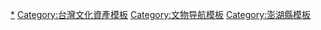 {{Navbox 
| name = 澎湖縣文化資產
| title = [[澎湖縣文化資產|{{fontcolor|white|澎湖縣文化資產}}]]
| state = collapsed
| titlestyle = background:#5686BF; color:white;
| bodystyle = text-align:left;
| bodyclass = hlist

| group1 = [[國定古蹟]]
| list1 =
* [[澎湖天后宮]]
* [[西嶼西臺]]
* [[西嶼東臺]]
* [[媽宮古城]]
** [[順承門]]
** [[大西門 (澎湖縣)|大西門]]與其城垣
* [[西嶼燈塔]]
* [[馬公金龜頭砲臺]]
* [[湖西拱北砲臺]]
* [[馬公風櫃尾荷蘭城堡]]

| group2 = [[縣定古蹟]]
| list2 = [[蔡廷蘭進士第]]、[[澎湖二崁陳宅]]、[[文澳城隍廟]]、[[臺廈郊會館]]、[[施公祠]]、[[萬軍井]]、[[馬公觀音亭]]、[[媽宮城隍廟]]、[[四眼井]]、[[第一賓館]]、[[乾益堂中藥行]]、[[高雄關稅局馬公支關]]、[[西嶼內垵塔公塔婆]]、[[鎖港南北石塔]]、[[馬公大山堡壘砲台]]、[[林投日軍上陸紀念碑]]、[[龍門裡正角日軍上陸紀念碑]]、[[西嶼東鼻頭震洋艇格納庫]]、[[西嶼彈藥本庫]]、[[漁翁島稅關監視署]]

| group3 = [[臺灣歷史建築|歷史建築]]
| list3 = [[澎湖郵便局]]、[[澎湖廳廳長官舍]]、[[馬公市第三水源地一千噸配水塔]]、[[台灣總督府專賣局澎湖出張所]]、[[澎湖廳憲兵隊]]、[[文石書院|馬公文石書院魁星樓]]、[[西瀛勝境牌樓]]、[[馬公東甲北極殿]]、[[澎湖廳舍#碉堡|澎湖縣政府前碉堡]]、[[台灣總督府專賣局澎湖出張所#防空壕|澎湖公賣局北側防空壕]]、[[文石書院|文石書院內石碑（六面）]]、[[馬公市合昌建材行]]、[[成功水庫水壩]]、[[澎湖跨海大橋]]、[[外垵餌砲]]、[[目斗嶼燈塔]]、[[湖西朝日貝釦工廠]]、[[澎湖廳舍]]、[[鎖港許祖取古宅]]、[[西嶼鄉黃氏宗祠]]、[[鎮海長源古宅]]、[[大城北林登豫古宅]]、[[龍門呂能古宅]]、[[馬公水上警察官吏派出所]]、[[湖西菓葉灰窯]]、[[馬公篤行十村]]、[[隘門新村]]、[[通梁林家古宅]]、[[雞母塢古宅]]、[[澎湖二村眷村廣場]]、[[嵵裡古宅]]、[[東衛呂丁思古宅]]、[[湖西辛家古宅]]、[[南寮許返古宅]]、[[後窟潭呂石碣古厝]]、[[白沙小赤村呂石硓古宅]]、[[吉貝林江西古宅]]、[[尖山顯濟殿]]、[[澎湖醫院舊門廳暨防空洞]]、[[澎防部建築群]]、[[井垵凸角磁氣探知機防備衛所]]、[[馬公水道貯水隧道]]、[[烏崁洪辛任古宅]]、[[風櫃962地號古宅]]、[[馬公武德騎尉項得生古宅]]、[[鎖港許監督古宅]]、[[許家403地號古宅]]、[[自由塔 (馬公市)|自由塔]]、[[小赤林氏宗祠]]、[[西安許真古宅]]、[[城前蕭氏前原居古宅]]、[[風櫃尾74號古宅]]、

| group4 = 紀念建築
| list4 = [[朱錫甘澎湖沙港旅居住所]]

| group5 = [[中華民國文化資產文化景觀類|文化景觀]]
| list5 =
* [[七美雙心石滬]]
* [[澎湖石滬|吉貝石滬群]]

| group6 = 聚落
| list6 = [[望安花宅聚落]]

| group7 = 其他文化資產
| list7 = [[澎湖縣文化資產列表]]
}}<noinclude>

{{Documentation}}

[[Category:澎湖縣文化資產|*]]
[[Category:台灣文化資產模板]]
[[Category:文物导航模板]]
[[Category:澎湖縣模板]]
</noinclude>